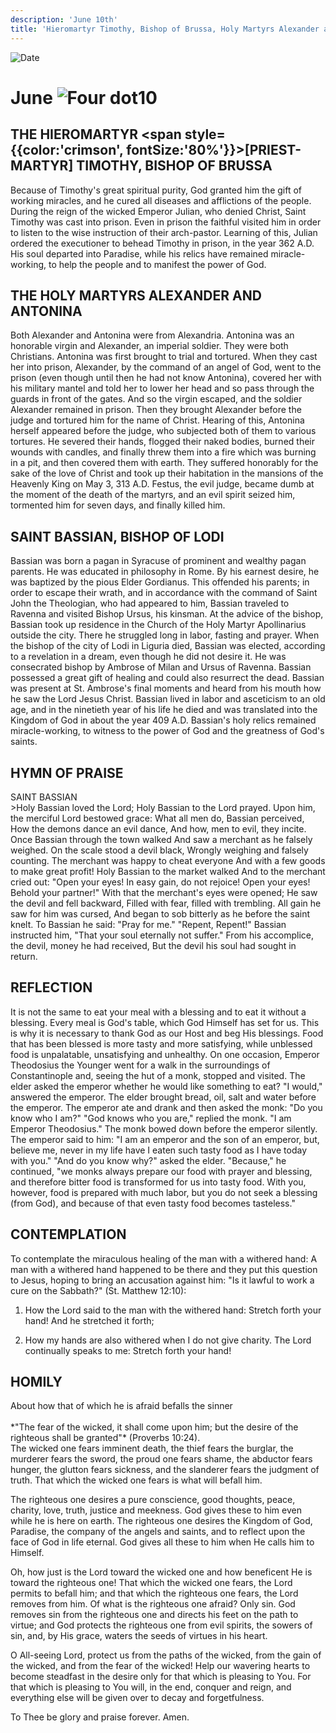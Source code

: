 ```yaml
---
description: 'June 10th'
title: 'Hieromartyr Timothy, Bishop of Brussa, Holy Martyrs Alexander and Antonina, St. Bassian, Bishop of Lodi'
---
```


<RunningHead />
<Image src="/title-imprint.png" height={68} width={50} alt="Date" className="title-imprint"/>

# <div id="date">June <Image className="four-dot" src="/four-dot.png" height={15} width={15} alt="Four dot" />10</div>

## THE HIEROMARTYR <span style={{color:'crimson', fontSize:'80%'}}>[PRIEST-MARTYR]</span> TIMOTHY, BISHOP OF BRUSSA

Because of Timothy's great spiritual purity, God granted him the gift of working miracles, and he cured all diseases and afflictions of the people. During the reign of the wicked Emperor Julian, who denied Christ, Saint Timothy was cast into prison. Even in prison the faithful visited him in order to listen to the wise instruction of their arch-pastor. Learning of this, Julian ordered the executioner to behead Timothy in prison, in the year 362 A.D. His soul departed into Paradise, while his relics have remained miracle-working, to help the people and to manifest the power of God.

## THE HOLY MARTYRS ALEXANDER AND ANTONINA

Both Alexander and Antonina were from Alexandria. Antonina was an honorable virgin and Alexander, an imperial soldier. They were both Christians. Antonina was first brought to trial and tortured. When they cast her into prison, Alexander, by the command of an angel of God, went to the prison (even though until then he had not know Antonina), covered her with his military mantel and told her to lower her head and so pass through the guards in front of the gates. And so the virgin escaped, and the soldier Alexander remained in prison. Then they brought Alexander before the judge and tortured him for the name of Christ. Hearing of this, Antonina herself appeared before the judge, who subjected both of them to various tortures. He severed their hands, flogged their naked bodies, burned their wounds with candles, and finally threw them into a fire which was burning in a pit, and then covered them with earth. They suffered honorably for the sake of the love of Christ and took up their habitation in the mansions of the Heavenly King on May 3, 313 A.D. Festus, the evil judge, became dumb at the moment of the death of the martyrs, and an evil spirit seized him, tormented him for seven days, and finally killed him.

## SAINT BASSIAN, BISHOP OF LODI

Bassian was born a pagan in Syracuse of prominent and wealthy pagan parents. He was educated in philosophy in Rome. By his earnest desire, he was baptized by the pious Elder Gordianus. This offended his parents; in order to escape their wrath, and in accordance with the command of Saint John the Theologian, who had appeared to him, Bassian traveled to Ravenna and visited Bishop Ursus, his kinsman. At the advice of the bishop, Bassian took up residence in the Church of the Holy Martyr Apollinarius outside the city. There he struggled long in labor, fasting and prayer. When the bishop of the city of Lodi in Liguria died, Bassian was elected, according to a revelation in a dream, even though he did not desire it. He was consecrated bishop by Ambrose of Milan and Ursus of Ravenna. Bassian possessed a great gift of healing and could also resurrect the dead. Bassian was present at St. Ambrose's final moments and heard from his mouth how he saw the Lord Jesus Christ. Bassian lived in labor and asceticism to an old age, and in the ninetieth year of his life he died and was translated into the Kingdom of God in about the year 409 A.D. Bassian's holy relics remained miracle-working, to witness to the power of God and the greatness of God's saints.


## HYMN OF PRAISE
<div style={{textAlign:'center', color:'crimson', fontWeight:'bold'}}>
SAINT BASSIAN
</div>
>Holy Bassian loved the Lord;  
Holy Bassian to the Lord prayed.  
Upon him, the merciful Lord bestowed grace:  
What all men do, Bassian perceived,  
How the demons dance an evil dance,  
And how, men to evil, they incite.  
Once Bassian through the town walked  
And saw a merchant as he falsely weighed.  
On the scale stood a devil black,  
Wrongly weighing and falsely counting.  
The merchant was happy to cheat everyone  
And with a few goods to make great profit!  
Holy Bassian to the market walked  
And to the merchant cried out: "Open your eyes!  
In easy gain, do not rejoice!  
Open your eyes! Behold your partner!"  
With that the merchant's eyes were opened;  
He saw the devil and fell backward,  
Filled with fear, filled with trembling.  
All gain he saw for him was cursed,  
And began to sob bitterly as he before the saint knelt.  
To Bassian he said: "Pray for me."  
"Repent, Repent!" Bassian instructed him,  
"That your soul eternally not suffer."  
From his accomplice, the devil, money he had received,  
But the devil his soul had sought in return.  

## REFLECTION

It is not the same to eat your meal with a blessing and to eat it without a blessing. Every meal is God's table, which God Himself has set for us. This is why it is necessary to thank God as our Host and beg His blessings. Food that has been blessed is more tasty and more satisfying, while unblessed food is unpalatable, unsatisfying and unhealthy. On one occasion, Emperor Theodosius the Younger went for a walk in the surroundings of Constantinople and, seeing the hut of a monk, stopped and visited. The elder asked the emperor whether he would like something to eat? "I would," answered the emperor. The elder brought bread, oil, salt and water before the emperor. The emperor ate and drank and then asked the monk: "Do you know who I am?" "God knows who you are," replied the monk. "I am Emperor Theodosius." The monk bowed down before the emperor silently. The emperor said to him: "I am an emperor and the son of an emperor, but, believe me, never in my life have I eaten such tasty food as I have today with you." "And do you know why?" asked the elder. "Because," he continued, "we monks always prepare our food with prayer and blessing, and therefore bitter food is transformed for us into tasty food.  With you, however, food is prepared with much labor, but you do not seek a blessing (from God), and because of that even tasty food becomes tasteless."

## CONTEMPLATION

To contemplate the miraculous healing of the man with a withered hand: A man with a withered hand happened to be there and they put this question to Jesus, hoping to bring an accusation against him: "Is it lawful to work a cure on the Sabbath?" (St. Matthew 12:10):

1. How the Lord said to the man with the withered hand: Stretch forth your hand! And he stretched it forth;

2. How my hands are also withered when I do not give charity. The Lord continually speaks to me: Stretch forth your hand!


## HOMILY
<div style={{textAlign:'center', color:'crimson', fontWeight:'bold'}}>
About how that of which he is afraid befalls the sinner
</div>
<br />
<div style={{textAlign:'right'}}>
*"The fear of the wicked, it shall come upon him; but the desire of the righteous shall be granted"* (Proverbs 10:24).
</div>
The wicked one fears imminent death, the thief fears the burglar, the murderer fears the sword, the proud one fears shame, the abductor fears hunger, the glutton fears sickness, and the slanderer fears the judgment of truth. That which the wicked one fears is what will befall him.

The righteous one desires a pure conscience, good thoughts, peace, charity, love, truth, justice and meekness. God gives these to him even while he is here on earth. The righteous one desires the Kingdom of God, Paradise, the company of the angels and saints, and to reflect upon the face of God in life eternal. God gives all these to him when He calls him to Himself.

Oh, how just is the Lord toward the wicked one and how beneficent He is toward the righteous one! That which the wicked one fears, the Lord permits to befall him; and that which the righteous one fears, the Lord removes from him. Of what is the righteous one afraid? Only sin. God removes sin from the righteous one and directs his feet on the path to virtue; and God protects the righteous one from evil spirits, the sowers of sin, and, by His grace, waters the seeds of virtues in his heart.

O All-seeing Lord, protect us from the paths of the wicked, from the gain of the wicked, and from the fear of the wicked! Help our wavering hearts to become steadfast in the desire only for that which is pleasing to You. For that which is pleasing to You will, in the end, conquer and reign, and everything else will be given over to decay and forgetfulness.

To Thee be glory and praise forever. Amen.

